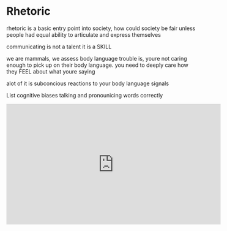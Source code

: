 # Rhetoric

rhetoric is a basic entry point into society, how could society be fair unless people had equal ability to articulate and express themselves

communicating is not a talent it is a SKILL

we are mammals, we assess body language trouble is, youre not caring enough to pick up on their body language. you need to deeply care how they FEEL about what youre saying

alot of it is subconcious reactions to your body language signals

List cognitive biases
talking and pronounicing words correctly

<iframe width="560" height="315" src="https://www.youtube.com/embed/K0pxo-dS9Hc" title="YouTube video player" frameborder="0" allow="accelerometer; autoplay; clipboard-write; encrypted-media; gyroscope; picture-in-picture" allowfullscreen></iframe>